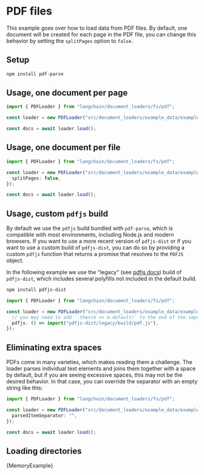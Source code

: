 # PDF files

This example goes over how to load data from PDF files. By default, one document will be created for each page in the PDF file, you can change this behavior by setting the `splitPages` option to `false`.

## Setup

```bash npm2yarn
npm install pdf-parse
```

## Usage, one document per page

```typescript
import { PDFLoader } from "langchain/document_loaders/fs/pdf";

const loader = new PDFLoader("src/document_loaders/example_data/example.pdf");

const docs = await loader.load();
```

## Usage, one document per file

```typescript
import { PDFLoader } from "langchain/document_loaders/fs/pdf";

const loader = new PDFLoader("src/document_loaders/example_data/example.pdf", {
  splitPages: false,
});

const docs = await loader.load();
```

## Usage, custom `pdfjs` build

By default we use the `pdfjs` build bundled with `pdf-parse`, which is compatible with most environments, including Node.js and modern browsers. If you want to use a more recent version of `pdfjs-dist` or if you want to use a custom build of `pdfjs-dist`, you can do so by providing a custom `pdfjs` function that returns a promise that resolves to the `PDFJS` object.

In the following example we use the "legacy" (see [pdfjs docs](https://github.com/mozilla/pdf.js/wiki/Frequently-Asked-Questions#which-browsersenvironments-are-supported)) build of `pdfjs-dist`, which includes several polyfills not included in the default build.

```bash npm2yarn
npm install pdfjs-dist
```

```typescript
import { PDFLoader } from "langchain/document_loaders/fs/pdf";

const loader = new PDFLoader("src/document_loaders/example_data/example.pdf", {
  // you may need to add `.then(m => m.default)` to the end of the import
  pdfjs: () => import("pdfjs-dist/legacy/build/pdf.js"),
});
```

## Eliminating extra spaces

PDFs come in many varieties, which makes reading them a challenge. The loader parses individual text elements and joins them together with a space by default, but
if you are seeing excessive spaces, this may not be the desired behavior. In that case, you can override the separator with an empty string like this:

```typescript
import { PDFLoader } from "langchain/document_loaders/fs/pdf";

const loader = new PDFLoader("src/document_loaders/example_data/example.pdf", {
  parsedItemSeparator: "",
});

const docs = await loader.load();
```

## Loading directories


<CodeBlock language="typescript">{MemoryExample}</CodeBlock>
